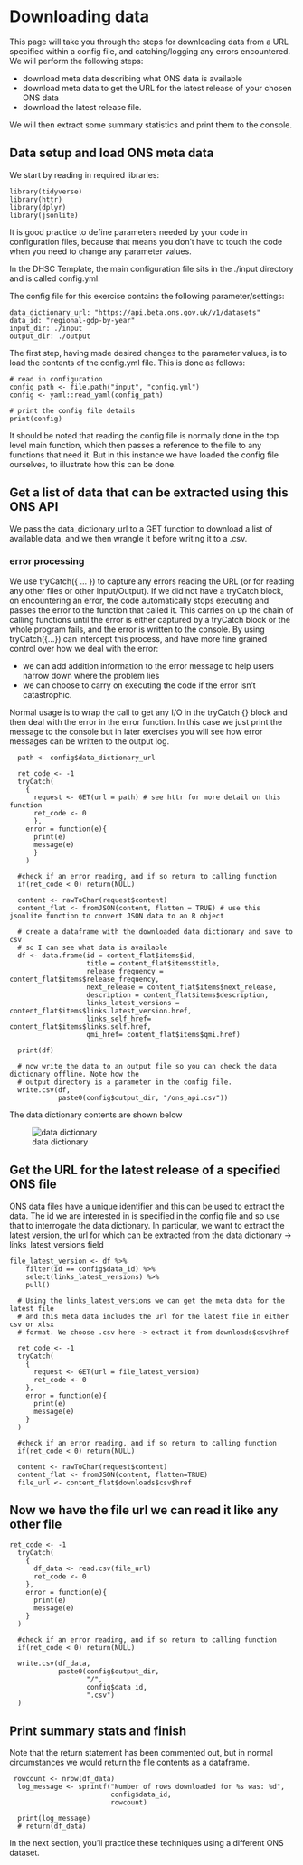 # Downloading data

This page will take you through the steps for downloading data from a URL specified within a config file, and catching/logging any errors encountered. We will perform the following steps:

- download meta data describing what ONS data is available
- download meta data to get the URL for the latest release of your chosen ONS data
- download the latest release file.

We will then extract some summary statistics and print them to the console.

## Data setup and load ONS meta data

We start by reading in required libraries:

```
library(tidyverse)
library(httr)
library(dplyr)
library(jsonlite)
```

It is good practice to define parameters needed by your code in configuration files, because that means you don't have to touch the code when you need to change any parameter values.

In the DHSC Template, the main configuration file sits in the ./input directory and is called config.yml. 

The config file for this exercise contains the following parameter/settings:

```
data_dictionary_url: "https://api.beta.ons.gov.uk/v1/datasets"
data_id: "regional-gdp-by-year"
input_dir: ./input
output_dir: ./output
```

The first step, having made desired changes to the parameter values, is to load the contents of the config.yml file. This is done as follows:

```
# read in configuration
config_path <- file.path("input", "config.yml")
config <- yaml::read_yaml(config_path)

# print the config file details
print(config)
```
 
It should be noted that reading the config file is normally done in the top level main function, which then passes a reference to the file to any functions that need it. But in this instance we have loaded the config file ourselves, to illustrate how this can be done.

## Get a list of data that can be extracted using this ONS API

We pass the data_dictionary_url to a GET function to download a list of available data, and we then wrangle it before writing it to a .csv.

### error processing
We use tryCatch({ ... }) to capture any errors reading the URL (or for reading any other files or other Input/Output). If we did not have a tryCatch block, on encountering an error, the code automatically stops executing and passes the error to the function that called it. This carries on up the chain of calling functions until the error is either captured by a tryCatch block or the whole program fails, and the error is written to the console. By using tryCatch({...}) can intercept this process, and have more fine grained control over how we deal with the error:

- we can add addition information to the error message to help users narrow down where the problem lies
- we can choose to carry on executing the code if the error isn't catastrophic.

Normal usage is to wrap the call to get any I/O in the tryCatch {} block and then deal with the error in the error function. In this case we just print the message to the console but in later exercises you will see how error messages can be written to the output log.


```
  path <- config$data_dictionary_url

  ret_code <- -1
  tryCatch(
    {
      request <- GET(url = path) # see httr for more detail on this function
      ret_code <- 0
      },
    error = function(e){
      print(e)
      message(e)
      }
    )

  #check if an error reading, and if so return to calling function
  if(ret_code < 0) return(NULL)

  content <- rawToChar(request$content)
  content_flat <- fromJSON(content, flatten = TRUE) # use this jsonlite function to convert JSON data to an R object
  
  # create a dataframe with the downloaded data dictionary and save to csv
  # so I can see what data is available
  df <- data.frame(id = content_flat$items$id,
                   title = content_flat$items$title,
                   release_frequency = content_flat$items$release_frequency,
                   next_release = content_flat$items$next_release,
                   description = content_flat$items$description,
                   links_latest_versions = content_flat$items$links.latest_version.href,
                   links_self_href= content_flat$items$links.self.href,
                   qmi_href= content_flat$items$qmi.href)
                   
  print(df)

  # now write the data to an output file so you can check the data dictionary offline. Note how the 
  # output directory is a parameter in the config file.
  write.csv(df,
            paste0(config$output_dir, "/ons_api.csv"))
```
The data dictionary contents are shown below

![data dictionary](ons_api.jpg)

## Get the URL for the latest release of a specified ONS file

ONS data files have a unique identifier and this can be used to extract the data. The id we are interested in is specified in the config file and so use that to interrogate the data dictionary. In particular, we want to extract the latest version, the url for which can be extracted from the data dictionary -> links_latest_versions field

```
file_latest_version <- df %>%
    filter(id == config$data_id) %>%
    select(links_latest_versions) %>%
    pull()

  # Using the links_latest_versions we can get the meta data for the latest file
  # and this meta data includes the url for the latest file in either csv or xlsx
  # format. We choose .csv here -> extract it from downloads$csv$href

  ret_code <- -1
  tryCatch(
    {
      request <- GET(url = file_latest_version)
      ret_code <- 0
    },
    error = function(e){
      print(e)
      message(e)
    }
  )

  #check if an error reading, and if so return to calling function
  if(ret_code < 0) return(NULL)

  content <- rawToChar(request$content)
  content_flat <- fromJSON(content, flatten=TRUE)
  file_url <- content_flat$downloads$csv$href
```

## Now we have the file url we can read it like any other file

```
ret_code <- -1
  tryCatch(
    {
      df_data <- read.csv(file_url)
      ret_code <- 0
    },
    error = function(e){
      print(e)
      message(e)
    }
  )

  #check if an error reading, and if so return to calling function
  if(ret_code < 0) return(NULL)

  write.csv(df_data,
            paste0(config$output_dir,
                   "/",
                   config$data_id,
                   ".csv")
  )
```

## Print summary stats and finish
Note that the return statement has been commented out, but in normal circumstances we would return the file contents as a dataframe.

```
 rowcount <- nrow(df_data)
  log_message <- sprintf("Number of rows downloaded for %s was: %d",
                         config$data_id,
                         rowcount)

  print(log_message)
  # return(df_data) 
```

In the next section, you'll practice these techniques using a different ONS dataset.